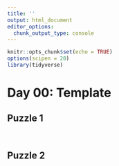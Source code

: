 ```yaml
---
title: ''
output: html_document
editor_options: 
  chunk_output_type: console
---
```


```r
knitr::opts_chunk$set(echo = TRUE)
options(scipen = 20)
library(tidyverse)
```

# Day 00: Template

## Puzzle 1


```r
```


```r
```





## Puzzle 2


```r
```